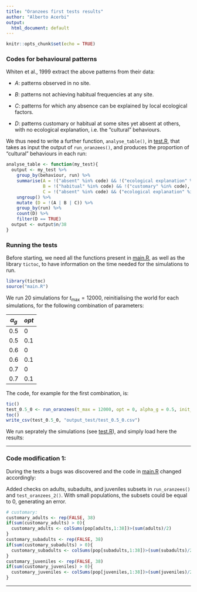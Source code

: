 ```yaml
---
title: "Oranzees first tests results"
author: "Alberto Acerbi"
output:
  html_document: default
---
```


```r
knitr::opts_chunk$set(echo = TRUE)
```


### Codes for behavioural patterns

Whiten et al., 1999 extract the above patterns from their data:

* *A*: patterns observed in no site.

* *B*: patterns not achieving habitual frequencies at any site.

* *C*: patterns for which any absence can be explained by local ecological factors.

* *D*: patterns customary or habitual at some sites yet absent at others, with no ecological explanation, i.e. the "cultural" behaviours.

We thus need to write a further function, `analyse_table()`, in [test.R](test.R), that takes as input the output of `run_oranzees()`, and produces the proportion of "cultural" behaviours in each run:

```r
analyse_table <- function(my_test){
  output <- my_test %>%
    group_by(behaviour, run) %>%
    summarise(A = !("absent" %in% code) && !("ecological explanation" %in% code), 
              B = !("habitual" %in% code) && !("customary" %in% code),
              C = !("absent" %in% code) && ("ecological explanation" %in% code)) %>%
    ungroup() %>%
    mutate (D = !(A | B | C)) %>%
    group_by(run) %>%
    count(D) %>%
    filter(D == TRUE) 
  output <- output$n/38
}
```

### Running the tests

Before starting, we need all the functions present in [main.R](main.R), as well as the library `tictoc`, to have information on the time needed for the simulations to run.

```r
library(tictoc)
source("main.R")
```

We run 20 simulations for $t_\text{max}=12000$, reinitialising the world for each simulations, for the following combination of parameters:

$\alpha_g$  | $opt$ 
------------|-------
0.5         | 0
0.5         | 0.1
0.6         | 0
0.6         | 0.1
0.7         | 0 
0.7         | 0.1

The code, for example for the first combination, is:

```r
tic()
test_0.5_0 <- run_oranzees(t_max = 12000, opt = 0, alpha_g = 0.5, init_world = 1, n_run = 20)
toc()
write_csv(test_0.5_0, "output_test/test_0.5_0.csv")
```

We run seprately the simulations (see [test.R](test.R)), and simply load here the results:

***
### Code modification 1:

During the tests a bugs was discovered and the code in [main.R](main.R) changed accordingly:

Added checks on adults, subadults, and juveniles subsets in `run_oranzees()` and `test_oranzees_2()`. With small populations, the subsets could be equal to 0, generating an error.  

```r
# customary:
customary_adults <- rep(FALSE, 38)
if(sum(customary_adults) > 0){
  customary_adults <- colSums(pop[adults,1:38])>(sum(adults)/2)
}
customary_subadults <- rep(FALSE, 38)
if(sum(customary_subadults) > 0){
  customary_subadults <- colSums(pop[subadults,1:38])>(sum(subadults)/2)
}
customary_juveniles <- rep(FALSE, 38)
if(sum(customary_juveniles) > 0){
  customary_juveniles <- colSums(pop[juveniles,1:38])>(sum(juveniles)/2)
}
```

***